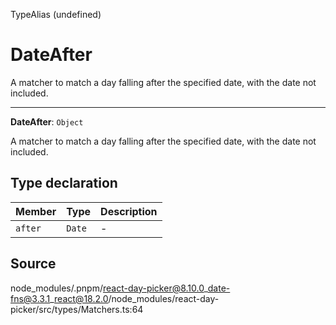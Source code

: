 <SectionTitle>TypeAlias (undefined)</SectionTitle>

# DateAfter

<Description>
A matcher to match a day falling after the specified date, with the date not included.
</Description>

---

<a id="undefined" name="undefined"></a>

<SignatureMemberIdentifier>**DateAfter**: `Object`</SignatureMemberIdentifier>

A matcher to match a day falling after the specified date, with the date not included.

## Type declaration

| Member | Type | Description |
| :------ | :------ | :------ |
| `after` | `Date` | - |

## Source

node\_modules/.pnpm/react-day-picker@8.10.0\_date-fns@3.3.1\_react@18.2.0/node\_modules/react-day-picker/src/types/Matchers.ts:64
